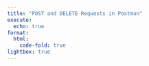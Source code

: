 ```yaml
---
title: "POST and DELETE Requests in Postman"
execute:
  echo: true
format:
  html:
    code-fold: true
lightbox: true
---
```



